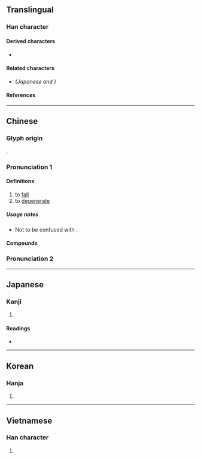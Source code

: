 {{also|堕|墜}}
{{character info}}
==Translingual==
{{Han simplified forms|墮|[[堕]]|堕}}

===Han character===
{{Han char|rn=32|rad=土|as=12|sn=15|four=74104|canj=NBG,XNBG|ids=⿱隋土}}

====Derived characters====
* {{l|mul|[[𡃏]], [[𭐄]], [[𣟁]], [[𥶴]]}}

====Related characters====
* {{l|mul|[[堕]]}} ''(Japanese {{w|shinjitai}} and {{w|simplified Chinese}})''

====References====
{{Han ref|kx=0239.110|dkj=05481|dj=0478.120|hdz=10484.030|uh=58AE}}

----

==Chinese==
{{zh-forms|s=堕|alt=𫝡,隓-obsolete}}

===Glyph origin===
{{Han etym}}
{{Han compound|隋|土|c1=p|c2=s|ls=psc}}.

===Pronunciation 1===
{{zh-pron
|m=duò
|c=do6
|mn=ml:tō/qz:tō͘/tw:tūi
|mc=2+3
|oc=1,1+2
|cat=v
}}

====Definitions====
{{zh-hanzi}}

# to [[fall]]
# to [[degenerate]]

=====Usage notes=====
* Not to be confused with {{zh-l|墜}}.

====Compounds====
{{zh-der|墮馬|墮胎|呱呱墮地|墮落|墮負|如墮煙霧|墮淚|功墮垂成|心膽墮地|倭墮髻|偎慵墮懶|偷墮|墮雲霧中|墮珥遺簪|墮業|墮崖|墮地|墮車|撇呆打墮|白墮|捨墮|瀝膽墮肝|騎者善墮|金谷墮樓|自甘墮落|遺簪墮履}}
===Pronunciation 2===
{{zh-see|隳|v}}
----

==Japanese==
{{ja-kanji forms|堕|墮}}

===Kanji===
{{ja-kanji|grade=|rs=土12|shin=堕}}

# {{rfdef|ja|sort=土12}}

====Readings====
* {{ja-readings|on=[[だ]] (da)|kun=[[くずれ]] (kuzureru), [[くずす]] (kuzusu), [[おちる]] (ochiru)}}

----

==Korean==

===Hanja===
{{ko-hanja|hangeul=타|rv=ta|mr=t'a}}

# {{rfdef|ko|sort=土12}}

----

==Vietnamese==

===Han character===
{{vi-hantu|[[đoạ]], [[đụi]], [[doạ]], [[dụa]]|rs=土12}}

# {{rfdef|vi}}
